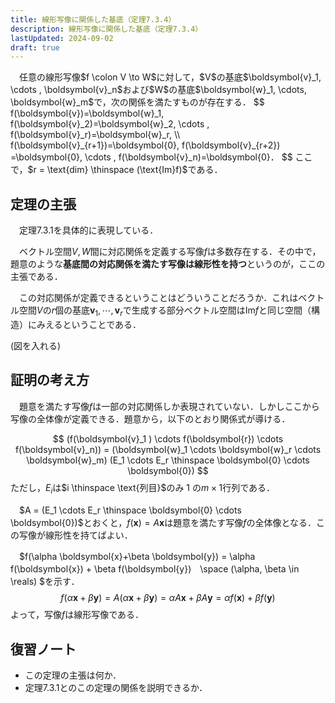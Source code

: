 ```yaml
---
title: 線形写像に関係した基底（定理7.3.4）
description: 線形写像に関係した基底（定理7.3.4）
lastUpdated: 2024-09-02
draft: true
---
```


<Card title="定理7.3.4">
　任意の線形写像$f \colon V \to W$に対して，$V$の基底$\boldsymbol{v}_1, \cdots , \boldsymbol{v}_n$および$W$の基底$\boldsymbol{w}_1, \cdots, \boldsymbol{w}_m$で，次の関係を満たすものが存在する．
$$
f(\boldsymbol{v})=\boldsymbol{w}_1, f(\boldsymbol{v}_2)=\boldsymbol{w}_2, \cdots , f(\boldsymbol{v}_r)=\boldsymbol{w}_r, \\ f(\boldsymbol{v}_{r+1})=\boldsymbol{0}, f(\boldsymbol{v}_{r+2}) =\boldsymbol{0}, \cdots , f(\boldsymbol{v}_n)=\boldsymbol{0}．
$$
ここで，$r = \text{dim} \thinspace (\text{Im}f)$である．
</Card>

## 定理の主張
　定理7.3.1を具体的に表現している．

　ベクトル空間$V,W$間に対応関係を定義する写像$f$は多数存在する．その中で，題意のような**基底間の対応関係を満たす写像は線形性を持つ**というのが，ここの主張である．

　この対応関係が定義できるということはどういうことだろうか．これはベクトル空間$V$の$r$個の基底$\boldsymbol{v}_1, \cdots , \boldsymbol{v}_r$で生成する部分ベクトル空間は$\text{Im}f$と同じ空間（構造）にみえるということである．

(図を入れる)

## 証明の考え方
　題意を満たす写像$f$は一部の対応関係しか表現されていない．しかしここから写像の全体像が定義できる．題意から，以下のとおり関係式が導ける．

$$
(f(\boldsymbol{v}_1 ) \cdots f(\boldsymbol{r}) \cdots f(\boldsymbol{v}_n)) = (\boldsymbol{w}_1 \cdots \boldsymbol{w}_r \cdots \boldsymbol{w}_m) (E_1 \cdots E_r \thinspace \boldsymbol{0} \cdots \boldsymbol{0})
$$
ただし，$E_i$は$i \thinspace \text{列目}$のみ 1 の$m \times 1\text{行列}$である．

　$A = (E_1 \cdots E_r \thinspace \boldsymbol{0} \cdots \boldsymbol{0})$とおくと，$f(\boldsymbol{x}) = A\boldsymbol{x}$は題意を満たす写像$f$の全体像となる．この写像が線形性を持てばよい．

　$f(\alpha \boldsymbol{x}+\beta \boldsymbol{y}) = \alpha f(\boldsymbol{x}) + \beta f(\boldsymbol{y})　\space (\alpha, \beta \in \reals) $を示す．
$$
f(\alpha \boldsymbol{x} + \beta \boldsymbol{y} ) = A(\alpha \boldsymbol{x} + \beta \boldsymbol{y}) = \alpha A \boldsymbol{x} + \beta A \boldsymbol{y} = \alpha f(\boldsymbol{x}) + \beta f(\boldsymbol{y}) 
$$
よって，写像$f$は線形写像である．

## 復習ノート
- この定理の主張は何か．
- 定理7.3.1とのこの定理の関係を説明できるか．
